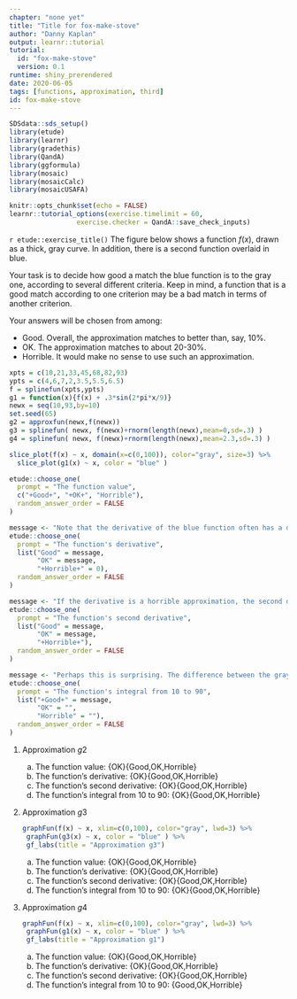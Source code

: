 ```yaml
---
chapter: "none yet"
title: "Title for fox-make-stove"
author: "Danny Kaplan"
output: learnr::tutorial
tutorial:
  id: "fox-make-stove"
  version: 0.1
runtime: shiny_prerendered
date: 2020-06-05 
tags: [functions, approximation, third]
id: fox-make-stove
---
```


```r
SDSdata::sds_setup()
library(etude)
library(learnr)
library(gradethis)
library(QandA)
library(ggformula)
library(mosaic)
library(mosaicCalc)
library(mosaicUSAFA)

knitr::opts_chunk$set(echo = FALSE)
learnr::tutorial_options(exercise.timelimit = 60, 
                 exercise.checker = QandA::save_check_inputs)
```


`r etude::exercise_title()` The figure below shows a function $f(x)$, drawn as a thick, gray curve.  In addition, there is a second function overlaid in blue.

Your task is to decide how good a match the blue function is to the gray one, according to several different criteria. Keep in mind, a function that is a good match according to one criterion may be a bad match in terms of another criterion.

Your answers will be chosen from among:

* Good.  Overall, the approximation matches to better than, say, 10%.
* OK.  The approximation matches to about 20-30%.
* Horrible.  It would make no sense to use such an approximation.

```r
xpts = c(10,21,33,45,68,82,93)
ypts = c(4,6,7,2,3.5,5.5,6.5)
f = splinefun(xpts,ypts)
g1 = function(x){f(x) + .3*sin(2*pi*x/9)}
newx = seq(10,93,by=10)
set.seed(65)
g2 = approxfun(newx,f(newx))
g3 = splinefun( newx, f(newx)+rnorm(length(newx),mean=0,sd=.3) )
g4 = splinefun( newx, f(newx)+rnorm(length(newx),mean=2.3,sd=.3) )
```
 

```r
slice_plot(f(x) ~ x, domain(x=c(0,100)), color="gray", size=3) %>%
  slice_plot(g1(x) ~ x, color = "blue" ) 
```



```r
etude::choose_one(
  prompt = "The function value",
  c("+Good+", "+OK+", "Horrible"),
  random_answer_order = FALSE
)
```

```r
message <- "Note that the derivative of the blue function often has a different sign than the derivative of the gray function."
etude::choose_one(
  prompt = "The function's derivative",
  list("Good" = message, 
       "OK" = message,
       "+Horrible+" = 0),
  random_answer_order = FALSE
)
```

```r
message <- "If the derivative is a horrible approximation, the second derivative won't generally be better."
etude::choose_one(
  prompt = "The function's second derivative",
  list("Good" = message, 
       "OK" = message, 
       "+Horrible+"),
  random_answer_order = FALSE
)
```

```r
message <- "Perhaps this is surprising. The difference between the gray function and the blue function is sometimes positive and sometimes negative. In the integral, those positive differences cancel out the negative differences."
etude::choose_one(
  prompt = "The function's integral from 10 to 90",
  list("+Good+" = message, 
       "OK" = "", 
       "Horrible" = ""),
  random_answer_order = FALSE
)
```

#. Approximation $g2$




    a. The function value: {OK}{Good,OK,Horrible}
    #. The function's derivative: {OK}{Good,OK,Horrible}
    #. The function's second derivative: {OK}{Good,OK,Horrible}
    #. The function's integral from 10 to 90: {OK}{Good,OK,Horrible}

#. Approximation $g3$


    ```r
graphFun(f(x) ~ x, xlim=c(0,100), color="gray", lwd=3) %>%
  graphFun(g3(x) ~ x, color = "blue" ) %>%
  gf_labs(title = "Approximation g3")
```

    a. The function value: {OK}{Good,OK,Horrible}
    #. The function's derivative: {OK}{Good,OK,Horrible}
    #. The function's second derivative: {OK}{Good,OK,Horrible}
    #. The function's integral from 10 to 90: {OK}{Good,OK,Horrible}

#. Approximation $g4$

    ```r
graphFun(f(x) ~ x, xlim=c(0,100), color="gray", lwd=3) %>%
  graphFun(g1(x) ~ x, color = "blue" ) %>%
  gf_labs(title = "Approximation g1")
```

    a. The function value: {OK}{Good,OK,Horrible}
    #. The function's derivative: {OK}{Good,OK,Horrible}
    #. The function's second derivative: {OK}{Good,OK,Horrible}
    #. The function's integral from 10 to 90: {Good,OK,Horrible}



